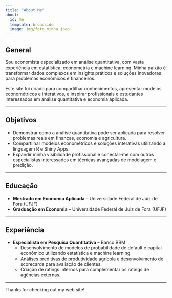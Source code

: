 ```yaml
---
title: "About Me"
about:
  id: me
  template: broadside
  image: img/foto_minha.jpeg
---
```


:::{#me}

## **General**  

Sou economista especializado em análise quantitativa, com vasta experiência em estatística, econometria e machine learning. Minha paixão é transformar dados complexos em insights práticos e soluções inovadoras para problemas econômicos e financeiros.  

Este site foi criado para compartilhar conhecimentos, apresentar modelos econométricos e interativos, e inspirar profissionais e estudantes interessados em análise quantitativa e economia aplicada.  

---

## **Objetivos**  
- Demonstrar como a análise quantitativa pode ser aplicada para resolver problemas reais em finanças, economia e agricultura.  
- Compartilhar modelos econométricos e soluções interativas utilizando a linguagem R e Shiny Apps.  
- Expandir minha visibilidade profissional e conectar-me com outros especialistas interessados em técnicas avançadas de modelagem e predição.  

---

## **Educação**  
- **Mestrado em Economia Aplicada** – Universidade Federal de Juiz de Fora (UFJF)  
- **Graduação em Economia** – Universidade Federal de Juiz de Fora (UFJF)  

---

## **Experiência**  
- **Especialista em Pesquisa Quantitativa** – Banco BBM  
  - Desenvolvimento de modelos de probabilidade de default e capital econômico utilizando estatística e machine learning.  
  - Análises preditivas de produtividade agrícola e desenvolvimento de scorecards para avaliação de clientes.  
  - Criação de ratings internos para complementar os ratings de agências externas.  

---

:::

Thanks for checking out my web site!
